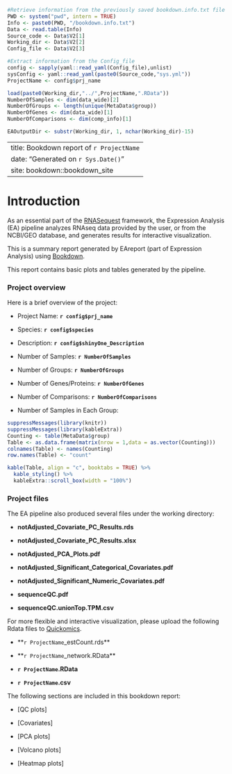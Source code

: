 ```r

#Retrieve information from the previously saved bookdown.info.txt file
PWD <- system("pwd", intern = TRUE)
Info <- paste0(PWD, "/bookdown.info.txt")
Data <- read.table(Info)
Source_code <- Data$V2[1]
Working_dir <- Data$V2[2]
Config_file <- Data$V2[3]

#Extract information from the Config_file
config <- sapply(yaml::read_yaml(Config_file),unlist)
sysConfig <- yaml::read_yaml(paste0(Source_code,"sys.yml"))
ProjectName <- config$prj_name

load(paste0(Working_dir,"../",ProjectName,".RData"))
NumberOfSamples <- dim(data_wide)[2]
NumberOfGroups <- length(unique(MetaData$group))
NumberOfGenes <- dim(data_wide)[1]
NumberOfComparisons <- dim(comp_info)[1]

EAOutputDir <- substr(Working_dir, 1, nchar(Working_dir)-15)
```

--- 
title: Bookdown report of `r ProjectName`
date: "Generated on `r Sys.Date()`"
site: bookdown::bookdown_site
---

# Introduction {-}

As an essential part of the [RNASequest](https://github.com/interactivereport/RNASequest){target="_blank"} framework, the Expression Analysis (EA) pipeline analyzes RNAseq data provided by the user, or from the NCBI/GEO database, and generates results for interactive visualization.

This is a summary report generated by EAreport (part of Expression Analysis) using [Bookdown](https://bookdown.org/){target="_blank"}.

This report contains basic plots and tables generated by the pipeline.

### Project overview {-}

Here is a brief overview of the project:

- Project Name: **`r config$prj_name`**

- Species: **`r config$species`**

- Description: **`r config$shinyOne_Description`**

- Number of Samples: **`r NumberOfSamples`**

- Number of Groups: **`r NumberOfGroups`**

- Number of Genes/Proteins: **`r NumberOfGenes`**

- Number of Comparisons: **`r NumberOfComparisons`**

- Number of Samples in Each Group:

```r
suppressMessages(library(knitr))
suppressMessages(library(kableExtra))
Counting <- table(MetaData$group)
Table <- as.data.frame(matrix(nrow = 1,data = as.vector(Counting)))
colnames(Table) <- names(Counting)
row.names(Table) <- "count"

kable(Table, align = "c", booktabs = TRUE) %>%
  kable_styling() %>%
  kableExtra::scroll_box(width = "100%")
```

### Project files {-}

The EA pipeline also produced several files under the working directory:

- **notAdjusted_Covariate_PC_Results.rds**

- **notAdjusted_Covariate_PC_Results.xlsx**

- **notAdjusted_PCA_Plots.pdf**

- **notAdjusted_Significant_Categorical_Covariates.pdf**

- **notAdjusted_Significant_Numeric_Covariates.pdf**

- **sequenceQC.pdf**

- **sequenceQC.unionTop.TPM.csv**

For more flexible and interactive visualization, please upload the following Rdata files to [Quickomics](http://quickomics.bxgenomics.com/){target="_blank"}.

- **`r ProjectName`_estCount.rds**

- **`r ProjectName`_network.RData**

- **`r ProjectName`.RData**

- **`r ProjectName`.csv**

The following sections are included in this bookdown report:

- [QC plots]

- [Covariates]

- [PCA plots]

- [Volcano plots]

- [Heatmap plots]
